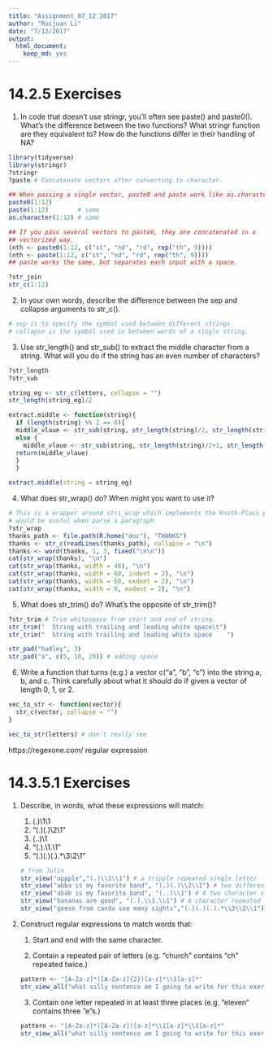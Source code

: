 ```yaml
---
title: "Assignment_07_12_2017"
author: "Ruijuan Li"
date: "7/12/2017"
output: 
  html_document: 
    keep_md: yes
---
```


# 14.2.5 Exercises

1. In code that doesn’t use stringr, you’ll often see paste() and paste0(). What’s the difference between the two functions? What stringr function are they equivalent to? How do the functions differ in their handling of NA?
```r
library(tidyverse)
library(stringr)
?stringr
?paste # Concatenate vectors after converting to character. 

## When passing a single vector, paste0 and paste work like as.character.
paste0(1:12)
paste(1:12)        # same
as.character(1:12) # same

## If you pass several vectors to paste0, they are concatenated in a
## vectorized way.
(nth <- paste0(1:12, c("st", "nd", "rd", rep("th", 9))))
(nth <- paste(1:12, c("st", "nd", "rd", rep("th", 9))))
## paste works the same, but separates each input with a space.

?str_join
str_c(1:12) 
```

2. In your own words, describe the difference between the sep and collapse arguments to str_c().
```r
# sep is to specify the symbol used between different strings
# collapse is the symbol used in between words of a single string.  
```

3. Use str_length() and str_sub() to extract the middle character from a string. What will you do if the string has an even number of characters?
```r
?str_length
?str_sub

string_eg <- str_c(letters, collapse = "")
str_length(string_eg)/2

extract.middle <- function(string){
  if (length(string) %% 2 == 0){ 
  middle_vlaue <- str_sub(string, str_length(string)/2, str_length(string)/2+1)}
  else {
    middle_vlaue <- str_sub(string, str_length(string)/2+1, str_length(string)/2+1)
  return(middle_vlaue)
  }
  }  

extract.middle(string = string_eg)
```

4. What does str_wrap() do? When might you want to use it?
```r
# This is a wrapper around stri_wrap which implements the Knuth-Plass paragraph wrapping algorithm.
# would be useful when parse a paragraph
?str_wrap
thanks_path <- file.path(R.home("doc"), "THANKS")
thanks <- str_c(readLines(thanks_path), collapse = "\n")
thanks <- word(thanks, 1, 3, fixed("\n\n"))
cat(str_wrap(thanks), "\n")
cat(str_wrap(thanks, width = 40), "\n")
cat(str_wrap(thanks, width = 60, indent = 2), "\n")
cat(str_wrap(thanks, width = 60, exdent = 2), "\n")
cat(str_wrap(thanks, width = 0, exdent = 2), "\n") 
```

5. What does str_trim() do? What’s the opposite of str_trim()?
```r
?str_trim # Trim whitespace from start and end of string. 
str_trim("  String with trailing and leading white space\t")
str_trim("  String with trailing and leading white space    ")

str_pad("hadley", 3)
str_pad("a", c(5, 10, 20)) # adding space 
```

6. Write a function that turns (e.g.) a vector c("a", "b", "c") into the string a, b, and c. Think carefully about what it should do if given a vector of length 0, 1, or 2.
```r
vec_to_str <- function(vector){
  str_c(vector, collapse = "")
}

vec_to_str(letters) # don't really see 
```

https://regexone.com/ regular expression 

# 14.3.5.1 Exercises

1. Describe, in words, what these expressions will match:

      1. (.)\1\1
      2. "(.)(.)\\2\\1"
      3. (..)\1
      4. "(.).\\1.\\1"
      5. "(.)(.)(.).*\\3\\2\\1"
```r
# from Julin 
str_view("appple","(.)\\1\\1") # a tripple repeated single letter 
str_view("abba is my favorite band", "(.)(.)\\2\\1") # two different letters repeat for 1:2:2 
str_view("abab is my favorite band", "(..)\\1") # A two character string repeated , ie "abab"
str_view("bananas are good", "(.).\\1.\\1") # A character repeated twice, but with any other characters inbetween 
str_view("geese from canda see many sights","(.)(.)(.).*\\3\\2\\1") # A three character palindrome separated by any number of characters in the middle 
```

2. Construct regular expressions to match words that:

      1. Start and end with the same character.

      2. Contain a repeated pair of letters (e.g. “church” contains “ch” repeated twice.) 
```r
pattern <- "[A-Za-z]*([A-Za-z]{2})[a-z]*\\1[a-z]*"
str_view_all("what silly sentence am I going to write for this exercise?",pattern)
```

      3. Contain one letter repeated in at least three places (e.g. “eleven” contains three “e”s.)
```r
pattern <- "[A-Za-z]*([A-Za-z])[a-z]*\\1[a-z]*\\1[a-z]*"
str_view_all("what silly sentence am I going to write for this exercise?  Aiyeee",pattern) 
```

